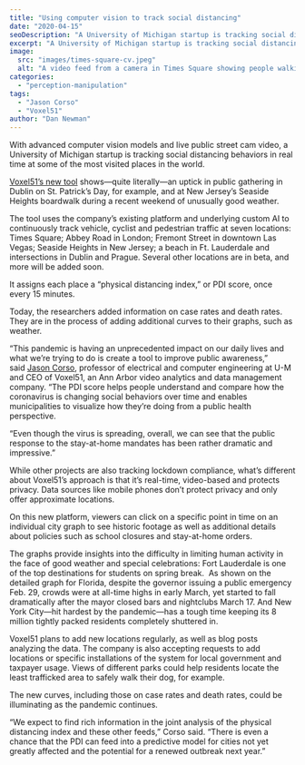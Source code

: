 ```yaml
---
title: "Using computer vision to track social distancing"
date: "2020-04-15"
seoDescription: "A University of Michigan startup is tracking social distancing behaviors in real time at some of the most visited places in the world."
excerpt: "A University of Michigan startup is tracking social distancing behaviors in real time at some of the most visited places in the world."
image:
  src: "images/times-square-cv.jpeg"
  alt: "A video feed from a camera in Times Square showing people walking around."
categories:
  - "perception-manipulation"
tags:
  - "Jason Corso"
  - "Voxel51"
author: "Dan Newman"
---
```


<VideoCenter url="SuS-ybvyTT4" />

With advanced computer vision models and live public street cam video, a University of Michigan startup is tracking social distancing behaviors in real time at some of the most visited places in the world.

[Voxel51’s new tool](https://pdi.voxel51.com/) shows—quite literally—an uptick in public gathering in Dublin on St. Patrick’s Day, for example, and at New Jersey’s Seaside Heights boardwalk during a recent weekend of unusually good weather.



The tool uses the company’s existing platform and underlying custom AI to continuously track vehicle, cyclist and pedestrian traffic at seven locations: Times Square; Abbey Road in London; Fremont Street in downtown Las Vegas; Seaside Heights in New Jersey; a beach in Ft. Lauderdale and intersections in Dublin and Prague. Several other locations are in beta, and more will be added soon. 

It assigns each place a “physical distancing index,” or PDI score, once every 15 minutes.

Today, the researchers added information on case rates and death rates. They are in the process of adding additional curves to their graphs, such as weather.

“This pandemic is having an unprecedented impact on our daily lives and what we’re trying to do is create a tool to improve public awareness,” said [Jason Corso](https://robotics.umich.edu/profile/jason-corso/), professor of electrical and computer engineering at U-M and CEO of Voxel51, an Ann Arbor video analytics and data management company. “The PDI score helps people understand and compare how the coronavirus is changing social behaviors over time and enables municipalities to visualize how they’re doing from a public health perspective. 

“Even though the virus is spreading, overall, we can see that the public response to the stay-at-home mandates has been rather dramatic and impressive.”

While other projects are also tracking lockdown compliance, what’s different about Voxel51’s approach is that it’s real-time, video-based and protects privacy. Data sources like mobile phones don’t protect privacy and only offer approximate locations.

On this new platform, viewers can click on a specific point in time on an individual city graph to see historic footage as well as additional details about policies such as school closures and stay-at-home orders.

The graphs provide insights into the difficulty in limiting human activity in the face of good weather and special celebrations: Fort Lauderdale is one of the top destinations for students on spring break.  As shown on the detailed graph for Florida, despite the governor issuing a public emergency Feb. 29, crowds were at all-time highs in early March, yet started to fall dramatically after the mayor closed bars and nightclubs March 17. And New York City—hit hardest by the pandemic—has a tough time keeping its 8 million tightly packed residents completely shuttered in.

Voxel51 plans to add new locations regularly, as well as blog posts analyzing the data. The company is also accepting requests to add locations or specific installations of the system for local government and taxpayer usage. Views of different parks could help residents locate the least trafficked area to safely walk their dog, for example.

The new curves, including those on case rates and death rates, could be illuminating as the pandemic continues.

“We expect to find rich information in the joint analysis of the physical distancing index and these other feeds,” Corso said. “There is even a chance that the PDI can feed into a predictive model for cities not yet greatly affected and the potential for a renewed outbreak next year.”
